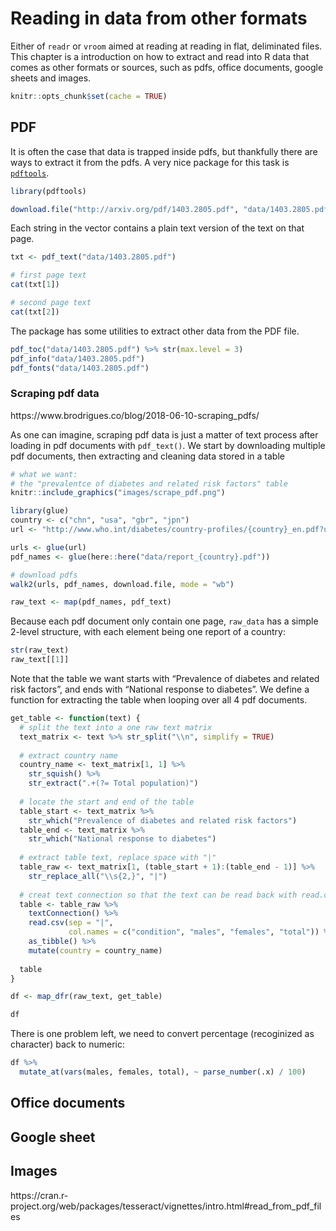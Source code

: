 
# Reading in data from other formats    

Either of `readr` or `vroom` aimed at reading at reading in flat, deliminated files. This chapter is a introduction on how to extract and read into R data that comes as other formats or sources, such as pdfs, office documents, google sheets and images.  

```r
knitr::opts_chunk$set(cache = TRUE)
```

## PDF  

It is often the case that data is trapped inside pdfs, but thankfully there are ways to extract it from the pdfs. A very nice package for this task is [`pdftools`](https://github.com/ropensci/pdftools). 

```r
library(pdftools)
```

```r
download.file("http://arxiv.org/pdf/1403.2805.pdf", "data/1403.2805.pdf", mode = "wb")
```


Each string in the vector contains a plain text version of the text on that page.

```r
txt <- pdf_text("data/1403.2805.pdf")

# first page text
cat(txt[1])

# second page text
cat(txt[2])
```

The package has some utilities to extract other data from the PDF file. 

```r
pdf_toc("data/1403.2805.pdf") %>% str(max.level = 3)
pdf_info("data/1403.2805.pdf")
pdf_fonts("data/1403.2805.pdf")
```


### Scraping pdf data  

https://www.brodrigues.co/blog/2018-06-10-scraping_pdfs/  

As one can imagine, scraping pdf data is just a matter of text process after loading in pdf documents with `pdf_text()`.  We start by downloading multiple pdf documents, then extracting and cleaning data stored in a table 

```r
# what we want:
# the "prevalentce of diabetes and related risk factors" table
knitr::include_graphics("images/scrape_pdf.png")
```

```r
library(glue)
country <- c("chn", "usa", "gbr", "jpn")
url <- "http://www.who.int/diabetes/country-profiles/{country}_en.pdf?ua=1"

urls <- glue(url)
pdf_names <- glue(here::here("data/report_{country}.pdf"))
```

```r
# download pdfs
walk2(urls, pdf_names, download.file, mode = "wb")
```

```r
raw_text <- map(pdf_names, pdf_text)
```

Because each pdf document only contain one page, `raw_data` has a simple 2-level structure, with each element being one report of a country:

```r
str(raw_text)
raw_text[[1]]
```


Note that the table we want starts with "Prevalence of diabetes and related risk factors", and ends with "National response to diabetes". We define a function for extracting the table when looping over all 4 pdf documents.  

```r
get_table <- function(text) {
  # split the text into a one raw text matrix
  text_matrix <- text %>% str_split("\\n", simplify = TRUE)
  
  # extract country name
  country_name <- text_matrix[1, 1] %>% 
    str_squish() %>% 
    str_extract(".+(?= Total population)")
  
  # locate the start and end of the table
  table_start <- text_matrix %>% 
    str_which("Prevalence of diabetes and related risk factors")
  table_end <- text_matrix %>% 
    str_which("National response to diabetes")
  
  # extract table text, replace space with "|"
  table_raw <- text_matrix[1, (table_start + 1):(table_end - 1)] %>%
    str_replace_all("\\s{2,}", "|")
  
  # creat text connection so that the text can be read back with read.csv()
  table <- table_raw %>% 
    textConnection() %>% 
    read.csv(sep = "|", 
             col.names = c("condition", "males", "females", "total")) %>%
    as_tibble() %>% 
    mutate(country = country_name)
  
  table
}

df <- map_dfr(raw_text, get_table)

df
```

There is one problem left, we need to convert percentage (recoginized as character) back to numeric:  

```r
df %>% 
  mutate_at(vars(males, females, total), ~ parse_number(.x) / 100)
```



## Office documents  

## Google sheet  

## Images  

https://cran.r-project.org/web/packages/tesseract/vignettes/intro.html#read_from_pdf_files